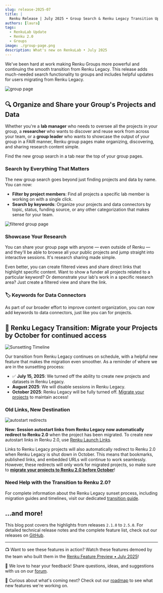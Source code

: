 ```yaml
---
slug: release-2025-07
title: |
  Renku Release | July 2025 • Group Search & Renku Legacy Transition Updates
authors: [laura]
tags:
  - RenkuLab Update
  - Renku 2.0
  - Groups
image: ./group-page.png
description: What's new on RenkuLab • July 2025
---
```


We've been hard at work making Renku Groups more powerful and continuing the smooth transition from
Renku Legacy. This release adds much-needed search functionality to groups and includes helpful
updates for users migrating from Renku Legacy.

![group page](./group-page.png)

<!-- truncate -->

## 🔍 Organize and Share your Group's Projects and Data

Whether you're a **lab manager** who needs to oversee all the projects in your group, a
**researcher** who wants to discover and reuse work from across your team, or a **group leader** who
wants to showcase the output of your group in a FAIR manner, Renku group pages make organizing,
discovering, and sharing research content simple.

Find the new group search in a tab near the top of your group pages. 

### Search by Everything That Matters

The new group search goes beyond just finding projects and data by name. You can now:

- **Filter by project members**: Find all projects a specific lab member is working on with a single
  click.
- **Search by keywords**: Organize your projects and data connectors by topic, status, funding
  source, or any other categorization that makes sense for your team.

![filtered group page](./group-page-filtered.png)

### Showcase Your Research

You can share your group page with anyone — even outside of Renku — and they'll be able to browse
all your public projects and jump straight into interactive sessions. It's research sharing made
simple.

Even better, you can create filtered views and share direct links that highlight specific content.
Want to show a funder all projects related to a particular keyword? Or demonstrate your lab's work
in a specific research area? Just create a filtered view and share the link.

### 🏷️ Keywords for Data Connectors

As part of our broader effort to improve content organization, you can now add keywords to data
connectors, just like you can for projects.

## 🌅 Renku Legacy Transition: Migrate your Projects by October for continued access

![Sunsetting Timeline](./sunsetting_timeline.png)

Our transition from Renku Legacy continues on schedule, with a helpful new feature that makes the
migration even smoother. As a reminder of where we are in the sunsetting process:

- ✅ **July 15, 2025**: We turned off the ability to create new projects and datasets in Renku
  Legacy.
- **August 2025**: We will disable sessions in Renku Legacy.
- **October 2025**: Renku Legacy will be fully turned off. [Migrate your
  projects](https://blog.renkulab.io/sunsetting-legacy/#how-to-migrate-projects-from-renku-legacy-to-renku-20)
  to maintain access!

### Old Links, New Destination

![autostart redirects](autostart-redirects.png)

**New: Session autostart links from Renku Legacy now automatically redirect to Renku 2.0** when the
project has been migrated. To create new autostart links in Renku 2.0, use [Renku Launch
Links](https://blog.renkulab.io/release-2025-05/#share-session-launch-links).

Links to Renku Legacy projects will also automatically redirect to Renku 2.0 when Renku Legacy is
shut down in October. This means that bookmarks, published links, and embedded URLs will continue to
work seamlessly. However, these redirects will only work for migrated projects, so make sure to
**[migrate your projects to Renku 2.0 before
October](https://blog.renkulab.io/sunsetting-legacy/#how-to-migrate-projects-from-renku-legacy-to-renku-20)**!

### Need Help with the Transition to Renku 2.0?

For complete information about the Renku Legacy sunset process, including migration guides and
timelines, visit our dedicated [transition guide](https://blog.renkulab.io/sunsetting-legacy/).

## …and more!

This blog post covers the highlights from releases `2.1.0` to `2.5.0`. For detailed technical release
notes and the complete feature list, check out our releases on
[GitHub](https://github.com/SwissDataScienceCenter/renku/releases).

---

📺 Want to see these features in action? Watch these features demoed by the team who built them in the
[Renku Feature Preview • July 2025](https://www.youtube.com/watch?v=dUJS7_hH1YY)!

💬 We love to hear your feedback! Share questions, ideas, and suggestions with us on our
[forum](https://renku.discourse.group/).

🚀 Curious about what's coming next? Check out our
[roadmap](https://renku.notion.site/Roadmap-b1342b798b0141399dc39cb12afc60c9) to see what new
features we're working on.
